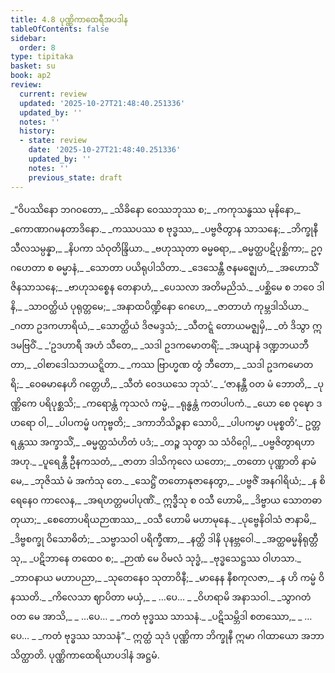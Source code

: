 ```yaml
---
title: 4.8 ပုဏ္ဏိကာထေရီအပဒါန
tableOfContents: false
sidebar:
  order: 8
type: tipitaka
basket: su
book: ap2
review:
  current: review
  updated: '2025-10-27T21:48:40.251336'
  updated_by: ''
  notes: ''
  history:
  - state: review
    date: '2025-10-27T21:48:40.251336'
    updated_by: ''
    notes: ''
    previous_state: draft
---
```



<ReviewStatus review={frontmatter.review} showDetails={true} />

<HypothesisAnnotation frontmatter={frontmatter} />

<DynamicBreadcrumb />

<Division number="184" book="ap2" e="ch" v="20" p="158">

<Paragraph number="1402" type="verses" book="ap2">
_“ဝိပဿိနော ဘဂဝတော,_  
_သိခိနော ဝေဿဘုဿ စ;_  
_ကကုသန္ဓဿ မုနိနော,_  
_ကောဏာဂမနတာဒိနော._  

</Paragraph>

</Division>
<Division number="185" book="ap2" e="ch" v="20" p="158">

<Paragraph number="1403" type="verses" book="ap2">
_ကဿပဿ စ ဗုဒ္ဓဿ,_  
_ပဗ္ဗဇိတွာန သာသနေ;_  
_ဘိက္ခုနီ သီလသမ္ပန္နာ,_  
_နိပကာ သံဝုတိန္ဒြိယာ._  

</Paragraph>

</Division>
<Division number="186" book="ap2" e="ch" v="20" p="158">

<Paragraph number="1404" type="verses" book="ap2">
_ဗဟုဿုတာ ဓမ္မဓရာ,_  
_ဓမ္မတ္ထပဋိပုစ္ဆိကာ;_  
ဥဂ္ဂဟေတာ စ ဓမ္မာနံ,_  
_သောတာ ပယိရုပါသိတာ._  

</Paragraph>

</Division>
<Division number="187" book="ap2" e="ch" v="20" p="158">

<Paragraph number="1405" type="verses" book="ap2">
_ဒေသေန္တီ ဇနမဇ္ဈေဟံ,_  
_အဟောသိံ ဇိနသာသနေ;_  
_ဗာဟုသစ္စေန တေနာဟံ,_  
_ပေသလာ အတိမညိသံ._  

</Paragraph>

</Division>
<Division number="188" book="ap2" e="ch" v="20" p="158">

<Paragraph number="1406" type="verses" book="ap2">
_ပစ္ဆိမေ စ ဘဝေ ဒါနိ,_  
_သာဝတ္ထိယံ ပုရုတ္တမေ;_  
_အနာထပိဏ္ဍိနော ဂေဟေ,_  
_ဇာတာဟံ ကုမ္ဘဒါသိယာ._  

</Paragraph>

</Division>
<Division number="189" book="ap2" e="ch" v="20" p="158">

<Paragraph number="1407" type="verses" book="ap2">
_ဂတာ ဥဒကဟာရိယံ,_  
_သောတ္ထိယံ ဒိဇမဒ္ဒသံ;_  
_သီတဋ္ဋံ တောယမဇ္ဈမှိ,_  
_တံ ဒိသွာ ဣဒမဗြဝိံ._  

</Paragraph>

</Division>
<Division number="190" book="ap2" e="ch" v="20" p="158">

<Paragraph number="1408" type="verses" book="ap2">
_‘ဥဒဟာရီ အဟံ သီတေ,_  
_သဒါ ဥဒကမောတရိံ;_  
_အယျာနံ ဒဏ္ဍဘယဘီတာ,_  
_ဝါစာဒေါသဘယဋ္ဋိတာ._  

</Paragraph>

</Division>
<Division number="191" book="ap2" e="ch" v="20" p="158">

<Paragraph number="1409" type="verses" book="ap2">
_ကဿ ဗြာဟ္မဏ တွံ ဘီတော,_  
_သဒါ ဥဒကမောတရိ;_  
_ဝေဓမာနေဟိ ဂတ္တေဟိ,_  
_သီတံ ဝေဒယသေ ဘုသံ’._  

</Paragraph>

</Division>
<Division number="192" book="ap2" e="ch" v="20" p="158">

<Paragraph number="1410" type="verses" book="ap2">
_‘ဇာနန္တီ ဝတ မံ ဘောတိ,_  
_ပုဏ္ဏိကေ ပရိပုစ္ဆသိ;_  
_ကရောန္တံ ကုသလံ ကမ္မံ,_  
_ရုန္ဓန္တံ ကတပါပကံ._  

</Paragraph>

</Division>
<Division number="193" book="ap2" e="ch" v="20" p="158">

<Paragraph number="1411" type="verses" book="ap2">
_ယော စေ ဝုဍ္ဎော ဒဟရော ဝါ,_  
_ပါပကမ္မံ ပကုဗ္ဗတိ;_  
_ဒကာဘိသိဉ္စနာ သောပိ,_  
_ပါပကမ္မာ ပမုစ္စတိ’._  

</Paragraph>

</Division>
<Division number="194" book="ap2" e="ch" v="20" p="158">

<Paragraph number="1412" type="verses" book="ap2">
ဥတ္တရန္တဿ အက္ခာသိံ,_  
_ဓမ္မတ္ထသံဟိတံ ပဒံ;_  
_တဉ္စ သုတွာ သ သံဝိဂ္ဂေါ,_  
_ပဗ္ဗဇိတွာရဟာ အဟု._  

</Paragraph>

</Division>
<Division number="195" book="ap2" e="ch" v="20" p="185">

<Paragraph number="1413" type="verses" book="ap2">
_ပူရေန္တီ ဦနကသတံ,_  
_ဇာတာ ဒါသိကုလေ ယတော;_  
_တတော ပုဏ္ဏာတိ နာမံ မေ,_  
_ဘုဇိဿံ မံ အကံသု တေ._  

</Paragraph>

</Division>
<Division number="196" book="ap2" e="ch" v="20" p="159">

<Paragraph number="1414" type="verses" book="ap2">
_သေဋ္ဌိံ တတောနုဇာနေတွာ,_  
_ပဗ္ဗဇိံ အနဂါရိယံ;_  
_န စိရေနေဝ ကာလေန,_  
_အရဟတ္တမပါပုဏိံ._  

</Paragraph>

</Division>
<Division number="197" book="ap2" e="ch" v="20" p="159">

<Paragraph number="1415" type="verses" book="ap2">
ဣဒ္ဓီသု စ ဝသီ ဟောမိ,_  
_ဒိဗ္ဗာယ သောတဓာတုယာ;_  
_စေတောပရိယဉာဏဿ,_  
_ဝသီ ဟောမိ မဟာမုနေ._  

</Paragraph>

</Division>
<Division number="198" book="ap2" e="ch" v="20" p="159">

<Paragraph number="1416" type="verses" book="ap2">
_ပုဗ္ဗေနိဝါသံ ဇာနာမိ,_  
_ဒိဗ္ဗစက္ခု ဝိသောဓိတံ;_  
_သဗ္ဗာသဝါ ပရိက္ခီဏာ,_  
_နတ္ထိ ဒါနိ ပုနဗ္ဘဝေါ._  

</Paragraph>

</Division>
<Division number="199" book="ap2" e="ch" v="20" p="159">

<Paragraph number="1417" type="verses" book="ap2">
_အတ္ထဓမ္မနိရုတ္တီသု,_  
_ပဋိဘာနေ တထေဝ စ;_  
_ဉာဏံ မေ ဝိမလံ သုဒ္ဓံ,_  
_ဗုဒ္ဓသေဋ္ဌဿ ဝါဟသာ._  

</Paragraph>

</Division>
<Division number="200" book="ap2" e="ch" v="20" p="159">

<Paragraph number="1418" type="verses" book="ap2">
_ဘာဝနာယ မဟာပညာ,_  
_သုတေနေဝ သုတာဝိနီ;_  
_မာနေန နီစကုလဇာ,_  
_န ဟိ ကမ္မံ ဝိနဿတိ._  

</Paragraph>

</Division>
<Division number="201" book="ap2" e="ch" v="20" p="159">

<Paragraph number="1419" type="verses" book="ap2">
_ကိလေသာ ဈာပိတာ မယှံ,_  
_ …ပေ… _  
_ဝိဟရာမိ အနာသဝါ._  

</Paragraph>

</Division>
<Division number="202" book="ap2" e="ch" v="20" p="159">

<Paragraph number="1420" type="verses" book="ap2">
_သွာဂတံ ဝတ မေ အာသိ,_  
_ …ပေ… _  
_ကတံ ဗုဒ္ဓဿ သာသနံ._  

</Paragraph>

</Division>
<Division number="203" book="ap2" e="ch" v="20" p="159">

<Paragraph number="1421" type="verses" book="ap2">
_ပဋိသမ္ဘိဒါ စတဿော,_  
_ …ပေ… _  
_ကတံ ဗုဒ္ဓဿ သာသနံ”._  

</Paragraph>

<Paragraph number="1422" book="ap2">
ဣတ္ထံ သုဒံ ပုဏ္ဏိကာ ဘိက္ခုနီ ဣမာ ဂါထာယော အဘာသိတ္ထာတိ.

</Paragraph>
</Division>

<Paragraph number="1423" type="center" book="ap2">
ပုဏ္ဏိကာထေရိယာပဒါနံ အဋ္ဌမံ.
</Paragraph>